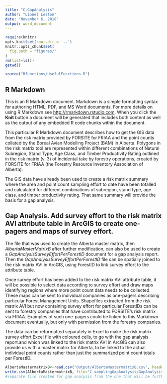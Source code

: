 ---
title: "C.GapAnalysis"
author: "Lionel Leston"
date: "November 6, 2018"
output: word_document
---

```{r setup, echo=F, message=F, warning=F}
require(knitr)
opts_knit$set(root.dir = '..')
knitr::opts_chunk$set(
  fig.path = "figures/"
)
rm(list=ls())
getwd()
```

``` {r usefulfunc, echo=F}
source("Rfunctions/UsefulFunctions.R")
```

## R Markdown

This is an R Markdown document. Markdown is a simple formatting syntax for authoring HTML, PDF, and MS Word documents. For more details on using R Markdown see <http://rmarkdown.rstudio.com>. When you click the **Knit** button a document will be generated that includes both content as well as the output of any embedded R code chunks within the document. 

This particular R Markdown document describes how to get the GIS data from the risk matrix provided by FORSITE for FRIAA and the point counts collated by the Boreal Avian Modelling Project (BAM) in Alberta. Polygons in the risk matrix tool are represented within different combinations of Natural Subregion, Stand Type, Age Class, and Timber Productivity Rating outlined in the risk matrix (v. 3) of incidental take by forestry operations, created by FORSITE for FRIAA (the Forestry Resource Inventory Association of Alberta). 

The GIS data have already been used to create a risk matrix summary where the area and
point count sampling effort to date have been totalled and calculated for different combinations of subregion, stand type, age class, and timber productivity rating. That
same summary will provide the basis for a gap analysis.

## Gap Analysis. Add survey effort to the risk matrix AVI attribute table in ArcGIS to create one-pagers and maps of survey effort.

The file that was used to create the Alberta master matrix, then *AlbertaMasterMatrixB* after further modification, can also be used to create a  *GapAnalysisSurveyEffortPerForestID* document for a gap analysis report. Then the  *GapAnalysisSurveyEffortPerForestID* file can be spatially joined to the risk matrix AVI in ArcGIS, using ForestID to link survey effort to the attribute table. 

Once survey effort has been added to the risk matrix AVI attribute table, it will be possible to select data according to survey effort and draw maps identifying regions where more point count data needs to be collected. These maps can be sent to individual companies as one-pagers describing particular Forest Management Units. Shapefiles extracted from the risk matrix AVI but now containing survey effort for particular ForestIDs can be sent to forestry companies that have contributed to FORSITE's risk matrix via FRIAA. Examples of such one-pagers could be linked to this Markdown document eventually, but only with permission from the forestry companies.

The data can be reformatted separately in Excel to make the risk matrix survey effort Excel file with coloured cells, to go with the gap analysis report.and which was linked to the risk matrix AVI in ArcGIS can also provide us with a master matrix for Alberta, to be linked to the actual individual point counts rather than just the summarized point count totals per ForestID.

```{r create-Alberta-mastermatrix, echo=FALSE}
AlbertaMastermatrixB<-read.csv("Output/AlbertaMastermatrixB.csv", header=TRUE)
write.csv(AlbertaMastermatrixB, file="C.samplingGapAnalysis/GapAnalysisSurveyEffortPerForestID.csv")
#separate file created for gap analysis from the one that will be further analyzed
```

